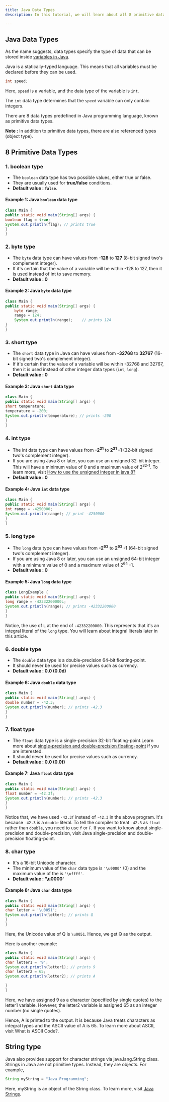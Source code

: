 ```yaml
---
title: Java Data Types
description: In this tutorial, we will learn about all 8 primitive data types in Java with the help of examples.

---
```



## Java Data Types

As the name suggests, data types specify the type of data that can be stored inside [variables in Java](/docs/variables-and-literals).

Java is a statically-typed language. This means that all variables must be declared before they can be used.

```java
int speed;
```

Here, `speed` is a variable, and the data type of the variable is `int`.

The `int` data type determines that the `speed` variable can only contain integers.

There are 8 data types predefined in Java programming language, known as primitive data types.

<TipInfo>

  **Note :** In addition to primitive data types, there are also referenced
  types (object type).

</TipInfo>

## 8 Primitive Data Types

 ### 1. boolean type

   - The `boolean` data type has two possible values, either true or false.
   - They are usually used for **true/false** conditions.
   - **Default value : `false`**.

   #### Example 1: Java `boolean` data type

   ```java
   class Main {
   public static void main(String[] args) {
   boolean flag = true;
   System.out.println(flag); // prints true
   }
   }
   ```

### 2. byte type

   - The `byte` data type can have values from **-128** to **127** (8-bit signed two's complement integer).
   - If it's certain that the value of a variable will be within -128 to 127, then it is used instead of int to save memory.
   - **Default value : 0**

   #### Example 2: Java `byte` data type

   ```java
   class Main {
   public static void main(String[] args) {
       byte range;
       range = 124;
       System.out.println(range);    // prints 124
   }
   }
   ```

### 3. short type

   - The `short` data type in Java can have values from **-32768** to **32767** (16-bit signed two's complement integer).
   - If it's certain that the value of a variable will be within -32768 and 32767, then it is used instead of other integer data types (`int`, `long`).
   - **Default value : 0**

   #### Example 3: Java `short` data type

   ```java
   class Main {
   public static void main(String[] args) {
   short temperature;
   temperature = -200;
   System.out.println(temperature); // prints -200
   }
   }
   ```

### 4. int type

   - The int data type can have values from **-2<sup>31</sup>** to **2<sup>31</sup> -1** (32-bit signed two's complement integer).
   - If you are using Java 8 or later, you can use an unsigned 32-bit integer. This will have a minimum value of 0 and a maximum value of 2<sup>32-1</sup>. To learn more, visit [How to use the unsigned integer in java 8?](http://stackoverflow.com/questions/25556017/how-to-use-the-unsigned-integer-in-java-8)
   - **Default value : 0**

   #### Example 4: Java `int` data type

   ```java
   class Main {
   public static void main(String[] args) {
   int range = -4250000;
   System.out.println(range); // print -4250000
   }
   }
   ```

### 5. long type

   - The `long` data type can have values from **-2<sup>63</sup>** to **2<sup>63</sup> -1** (64-bit signed two's complement integer).
   - If you are using Java 8 or later, you can use an unsigned 64-bit integer with a minimum value of 0 and a maximum value of 2<sup>64</sup> -1.
   - **Default value : 0**

   #### Example 5: Java `long` data type

   ```java
   class LongExample {
   public static void main(String[] args) {
   long range = -42332200000L;
   System.out.println(range); // prints -42332200000
   }
   }
   ```

   Notice, the use of `L` at the end of `-42332200000`. This represents that it's an integral literal of the `long` type. You will learn about integral literals later in this article.

### 6. double type

   - The `double` data type is a double-precision 64-bit floating-point.
   - It should never be used for precise values such as currency.
   - **Default value : 0.0 (0.0d)**

   #### Example 6: Java `double` data type

   ```java
   class Main {
   public static void main(String[] args) {
   double number = -42.3;
   System.out.println(number); // prints -42.3
   }
   }
   ```

### 7. float type

   - The `float` data type is a single-precision 32-bit floating-point.Learn more about [single-precision and double-precision floating-point](http://stackoverflow.com/questions/801117/whats-the-difference-between-a-single-precision-and-double-precision-floating-p) if you are interested.
   - It should never be used for precise values such as currency.
   - **Default value : 0.0 (0.0f)**

   #### Example 7: Java `float` data type

   ```java highlight=3
   class Main {
   public static void main(String[] args) {
   float number = -42.3f;
   System.out.println(number); // prints -42.3
   }
   }
   ```

   Notice that, we have used `-42.3f` instead of `-42.3` in the above program. It's because `-42.3` is a `double` literal.
   To tell the compiler to treat `-42.3` as `float` rather than `double`, you need to use `f` or `F`.
   If you want to know about single-precision and double-precision, visit Java single-precision and double-precision floating-point.

### 8. char type

   - It's a 16-bit Unicode character.
   - The minimum value of the `char` data type is `'\u0000'` (0) and the maximum value of the is `'\uffff'`.
   - **Default value : '\u0000'**

   #### Example 8: Java `char` data type

   ```java
   class Main {
   public static void main(String[] args) {
   char letter = '\u0051';
   System.out.println(letter); // prints Q
   }
   }
   ```

   Here, the Unicode value of Q is `\u0051`. Hence, we get Q as the output.

   Here is another example:

   ```java
   class Main {
   public static void main(String[] args) {
   char letter1 = '9';
   System.out.println(letter1); // prints 9
   char letter2 = 65;
   System.out.println(letter2); // prints A

   }
   }
   ```

Here, we have assigned 9 as a character (specified by single quotes) to the letter1 variable. However, the letter2 variable is assigned 65 as an integer number (no single quotes).

Hence, A is printed to the output. It is because Java treats characters as integral types and the ASCII value of A is 65. To learn more about ASCII, visit What is ASCII Code?.

## String type
Java also provides support for character strings via java.lang.String class. Strings in Java are not primitive types. Instead, they are objects. For example,

```java
String myString = "Java Programming";
```

Here, myString is an object of the String class. To learn more, visit [Java Strings](/docs/string).
